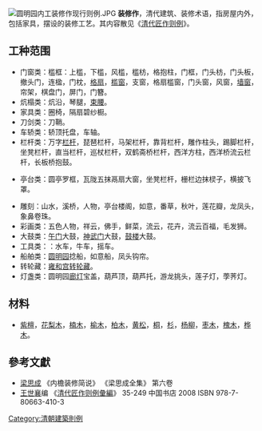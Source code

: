 [[File:圆明园内工装修作现行则例.JPG|thumb]]
'''装修作'''，清代建筑、装修术语，指房屋内外，包括家具，摆设的装修工艺。其内容散见《[[清代匠作则例|清代匠作则例]]》。

==工种范围==
*门窗类：槛框：上槛，下槛，风槛，槛枋，格抱柱，门框，门头枋，门头板，撤头门，连楹，门枕，[[格扇|格扇]]，[[槛窗|槛窗]]，支窗，格扇槛窗，门头窗，风窗，[[墙窗|墙窗]]，帘架，棋盘门，屏门，门簪。
*炕榻类：炕沿，琴腿，[[束腰|束腰]]。
*家具类：圈椅，隔扇碧纱橱。
*刀剑类：刀鞘。
*车轿类：轿顶托盘，车轴。
*栏杆类：万字[[栏杆|栏杆]]，琵琶栏杆，马架栏杆，靠背栏杆，雕作柱头，踢脚栏杆，坐凳栏杆，直当栏杆，巡杖栏杆，双鹤斋桥栏杆，西洋方柱，西洋桥流云栏杆，长板桥抱鼓。

*亭台类：圆亭罗框，瓦陇五抹鬲扇大窗，坐凳栏杆，栅栏边抹棂子，横披飞罩。

*雕刻：山水，溪桥，人物，亭台楼阁，如意，番草，秋叶，莲花瓣，龙凤头，象鼻卷珠。
*彩画类：五色人物，祥云，佛手，鲜菜，流云，花卉，流云百福，毛发狮。
*大鼓类：[[午门|午门]]大鼓，[[神武门|神武门]]大鼓，[[鼓楼|鼓楼]]大鼓。
*工具类：：水车，牛车，摇车。
*船舶类：[[圆明园|圆明园]]捻船，如意船，凤头钩帘。
*转轮藏：[[雍和宫|雍和宫]][[转轮藏|转轮藏]]。
*灯盏类：圆明园[[廊灯|廊灯]]宝盖，葫芦顶，葫芦托，游龙挑头，莲子灯，荸荠灯。

==材料==
*[[紫檀|紫檀]]，[[花梨木|花梨木]]，[[楠木|楠木]]，[[榆木|榆木]]，[[柏木|柏木]]，[[黄松|黄松]]，[[桐|桐]]，[[杉|杉]]，[[杨柳|杨柳]]，[[枣木|枣木]]，[[槐木|槐木]]，[[桦木|桦木]]。


==參考文獻==
<div class="references-small">
<references></references>
</div>

*[[梁思成|梁思成]]  《内檐装修简说》 《梁思成全集》 第六卷
*[[王世襄|王世襄]]编 《[[清代匠作则例彙編|清代匠作则例彙編]]》 35-249  中国书店 2008 ISBN 978-7-80663-410-3

[[Category:清朝建築則例|Category:清朝建築則例]]